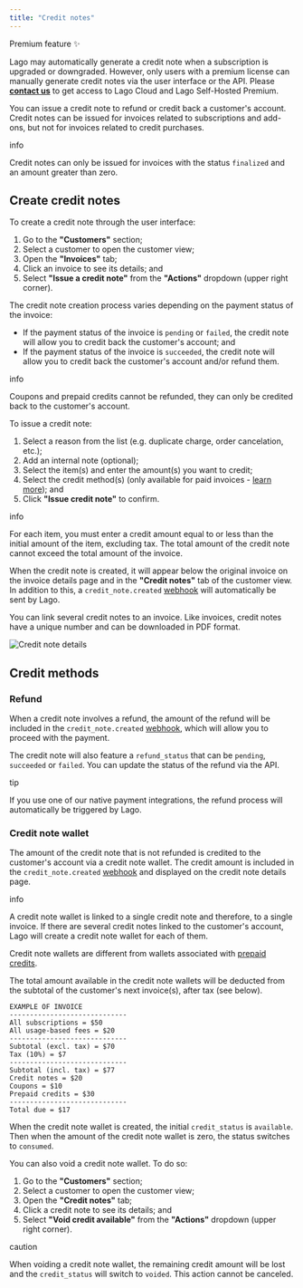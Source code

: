 ```yaml
---
title: "Credit notes"
---
```


Premium feature ✨

Lago may automatically generate a credit note when a subscription is upgraded or downgraded. However, only users with a premium license can manually generate credit notes via the user interface or the API. Please **[contact us](mailto:hello@getlago.com)** to get access to Lago Cloud and Lago Self-Hosted Premium.

You can issue a credit note to refund or credit back a customer's account. Credit notes can be issued for invoices related to subscriptions and add-ons, but not for invoices related to credit purchases.

info

Credit notes can only be issued for invoices with the status `finalized` and an amount greater than zero.

## Create credit notes[](#create-credit-notes "Direct link to heading")

To create a credit note through the user interface:

1. Go to the **"Customers"** section;
2. Select a customer to open the customer view;
3. Open the **"Invoices"** tab;
4. Click an invoice to see its details; and
5. Select **"Issue a credit note"** from the **"Actions"** dropdown (upper right corner).

The credit note creation process varies depending on the payment status of the invoice:

* If the payment status of the invoice is `pending` or `failed`, the credit note will allow you to credit back the customer's account; and
* If the payment status of the invoice is `succeeded`, the credit note will allow you to credit back the customer's account and/or refund them.

info

Coupons and prepaid credits cannot be refunded, they can only be credited back to the customer's account.

To issue a credit note:

1. Select a reason from the list (e.g. duplicate charge, order cancelation, etc.);
2. Add an internal note (optional);
3. Select the item(s) and enter the amount(s) you want to credit;
4. Select the credit method(s) (only available for paid invoices - [learn more](#credit-methods)); and
5. Click **"Issue credit note"** to confirm.

info

For each item, you must enter a credit amount equal to or less than the initial amount of the item, excluding tax. The total amount of the credit note cannot exceed the total amount of the invoice.

When the credit note is created, it will appear below the original invoice on the invoice details page and in the **"Credit notes"** tab of the customer view. In addition to this, a `credit_note.created` [webhook](/docs/api/webhooks/messages) will automatically be sent by Lago.

You can link several credit notes to an invoice. Like invoices, credit notes have a unique number and can be downloaded in PDF format.

![Credit note details](/images/credit-note-39fd904adb8cc192e4e78320171c388f.png)

## Credit methods[](#credit-methods "Direct link to heading")

### Refund[](#refund "Direct link to heading")

When a credit note involves a refund, the amount of the refund will be included in the `credit_note.created` [webhook](/docs/api/webhooks/messages), which will allow you to proceed with the payment.

The credit note will also feature a `refund_status` that can be `pending`, `succeeded` or `failed`. You can update the status of the refund via the API.

tip

If you use one of our native payment integrations, the refund process will automatically be triggered by Lago.

### Credit note wallet[](#credit-note-wallet "Direct link to heading")

The amount of the credit note that is not refunded is credited to the customer's account via a credit note wallet. The credit amount is included in the `credit_note.created` [webhook](/docs/api/webhooks/messages) and displayed on the credit note details page.

info

A credit note wallet is linked to a single credit note and therefore, to a single invoice. If there are several credit notes linked to the customer's account, Lago will create a credit note wallet for each of them.

Credit note wallets are different from wallets associated with [prepaid credits](/docs/guide/prepaid%5Fcredits).

The total amount available in the credit note wallets will be deducted from the subtotal of the customer's next invoice(s), after tax (see below).

```
EXAMPLE OF INVOICE
-----------------------------
All subscriptions = $50
All usage-based fees = $20
-----------------------------
Subtotal (excl. tax) = $70
Tax (10%) = $7
-----------------------------
Subtotal (incl. tax) = $77
Credit notes = $20
Coupons = $10
Prepaid credits = $30
-----------------------------
Total due = $17

```

When the credit note wallet is created, the initial `credit_status` is `available`. Then when the amount of the credit note wallet is zero, the status switches to `consumed`.

You can also void a credit note wallet. To do so:

1. Go to the **"Customers"** section;
2. Select a customer to open the customer view;
3. Open the **"Credit notes"** tab;
4. Click a credit note to see its details; and
5. Select **"Void credit available"** from the **"Actions"** dropdown (upper right corner).

caution

When voiding a credit note wallet, the remaining credit amount will be lost and the `credit_status` will switch to `voided`. This action cannot be canceled.